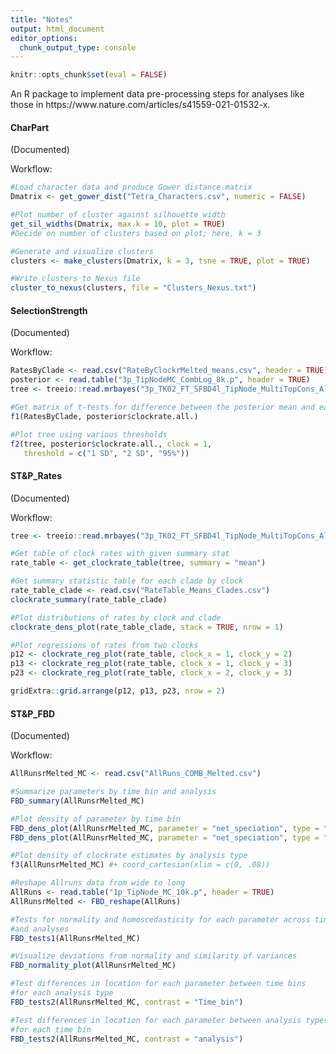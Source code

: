 ```yaml
---
title: "Notes"
output: html_document
editor_options: 
  chunk_output_type: console
---
```

```r
knitr::opts_chunk$set(eval = FALSE)
```

An R package to implement data pre-processing steps for analyses like those in https://www.nature.com/articles/s41559-021-01532-x. 

#### CharPart
(Documented)

Workflow:
```r
#Load character data and produce Gower distance matrix
Dmatrix <- get_gower_dist("Tetra_Characters.csv", numeric = FALSE)

#Plot number of cluster against silhouette width
get_sil_widths(Dmatrix, max.k = 10, plot = TRUE)
#Decide on number of clusters based on plot; here, k = 3

#Generate and visualize clusters
clusters <- make_clusters(Dmatrix, k = 3, tsne = TRUE, plot = TRUE)

#Write clusters to Nexus file
cluster_to_nexus(clusters, file = "Clusters_Nexus.txt")
```

#### SelectionStrength
(Documented)

Workflow:
```r
RatesByClade <- read.csv("RateByClockrMelted_means.csv", header = TRUE)
posterior <- read.table("3p_TipNodeMC_CombLog_8k.p", header = TRUE)
tree <- treeio::read.mrbayes("3p_TK02_FT_SFBD4l_TipNode_MultiTopCons_AllCom.t")

#Get matrix of t-tests for difference between the posterior mean and each rate
f1(RatesByClade, posterior$clockrate.all.)

#Plot tree using various thresholds
f2(tree, posterior$clockrate.all., clock = 1,
   threshold = c("1 SD", "2 SD", "95%"))

```

#### ST&P_Rates
(Documented)

Workflow:
```r
tree <- treeio::read.mrbayes("3p_TK02_FT_SFBD4l_TipNode_MultiTopCons_AllCom.t")

#Get table of clock rates with given summary stat
rate_table <- get_clockrate_table(tree, summary = "mean")

#Get summary statistic table for each clade by clock 
rate_table_clade <- read.csv("RateTable_Means_Clades.csv")
clockrate_summary(rate_table_clade)

#Plot distributions of rates by clock and clade
clockrate_dens_plot(rate_table_clade, stack = TRUE, nrow = 1)

#Plot regressions of rates from two clocks
p12 <- clockrate_reg_plot(rate_table, clock_x = 1, clock_y = 2)
p13 <- clockrate_reg_plot(rate_table, clock_x = 1, clock_y = 3)
p23 <- clockrate_reg_plot(rate_table, clock_x = 2, clock_y = 3)

gridExtra::grid.arrange(p12, p13, p23, nrow = 2)

```

#### ST&P_FBD
(Documented)

Workflow:
```r
AllRunsrMelted_MC <- read.csv("AllRuns_COMB_Melted.csv")

#Summarize parameters by time bin and analysis
FBD_summary(AllRunsrMelted_MC)

#Plot density of parameter by time bin
FBD_dens_plot(AllRunsrMelted_MC, parameter = "net_speciation", type = "density")
FBD_dens_plot(AllRunsrMelted_MC, parameter = "net_speciation", type = "violin")

#Plot density of clockrate estimates by analysis type
f3(AllRunsrMelted_MC) #+ coord_cartesian(xlim = c(0, .08))

#Reshape Allruns data from wide to long
AllRuns <- read.table("1p_TipNode_MC_10k.p", header = TRUE)
AllRunsrMelted <- FBD_reshape(AllRuns)

#Tests for normality and homoscedasticity for each parameter across time bins
#and analyses
FBD_tests1(AllRunsrMelted_MC)

#Visualize deviations from normality and similarity of variances
FBD_normality_plot(AllRunsrMelted_MC)

#Test differences in location for each parameter between time bins 
#for each analysis type
FBD_tests2(AllRunsrMelted_MC, contrast = "Time_bin")

#Test differences in location for each parameter between analysis types
#for each time bin
FBD_tests2(AllRunsrMelted_MC, contrast = "analysis")
```
